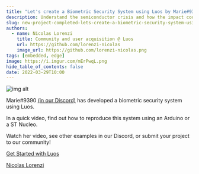 ```yaml
---
title: "Let's create a Biometric Security System using Luos by Marie#9390"
description: Understand the semiconductor crisis and how the impact could have been minimize with several tips.
slug: new-project-completed-lets-create-a-biometric-security-system-using-luos-by-marie-9390
authors:
  - name: Nicolas Lorenzi
    title: Community and user acquisition @ Luos
    url: https://github.com/lorenzi-nicolas
    image_url: https://github.com/lorenzi-nicolas.png
tags: [embedded, edge]
image: https://i.imgur.com/mErPwqL.png
hide_table_of_contents: false
date: 2022-03-29T10:00
---
```


![img alt](/img/blog/27.png)

Marie#9390 [(in our Discord)](https://discord.gg/luos) has developed a biometric security system using Luos.

<!--truncate-->

In a quick video, find out how to reproduce this system using an Arduino or a ST Nucleo.

Watch her video, see other examples in our Discord, or submit your project to our community!

[Get Started with Luos](https://docs.luos.io/get-started/get-started)

[Nicolas Lorenzi](https://github.com/lorenzi-nicolas)[](#)